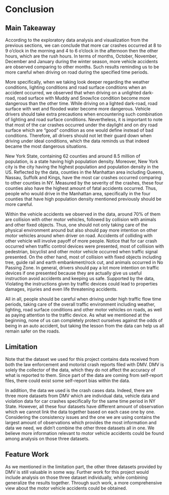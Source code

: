 # Conclusion

## Main Takeaway
According to the exploratory data analysis and visualization from the previous sections, we can conclude that more car crashes occurred at 8 to 9 o'clock in the morning and 4 to 6 o'clock in the afternoon then the other hours, which are the rush hours. In terms of months, October, November, December and January during the winter season, more vehicle accidents are observed comparing to other months. Such results reminding us to be more careful when driving on road during the specified time periods.

More specifically, when we taking look deeper regarding the weather conditions, lighting conditions and road surface conditions when an accident occurred, we observed that when driving on a unlighted dark-road, road surface with Muddy and Snow/Ice condition become more dangerous than the other time. While driving on a lighted dark-road, road surface with wet and flooded water become more dangerous. Vehicle drivers should take extra precautions when encountering such combination of lighting and road surface conditions. Nevertheless, it is important to note that most of the car crashes occurred under the daylight and on dry road surface which are "good" condition as one would define instead of bad conditions. Therefore, all drivers should not let their guard down when driving under ideal conditions, which the data reminds us that indeed became the most dangerous situations. 

New York State, containing 62 counties and around 8.5 million of population, is a state having high population density. Moreover, New York city is the city having the highest population and population density in the US. Reflected by the data, counties in the Manhattan area including Queens, Nassau, Suffolk and Kings, have the most car crashes occurred comparing to other counties in NY. Measured by the severity of the crashes, these four counties also have the highest amount of fatal accidents occurred. Thus, people who would drive in the Manhattan area, specifically in the four counties that have high population density mentioned previously should be more careful.

Within the vehicle accidents we observed in the data, around 70% of them are collision with other motor vehicles, followed by collision with animals and other fixed objects. Thus, one should not only taking care of the physical environment around but also should pay more intention on other motor vehicles around when driver on road. Accidents of colliding with other vehicle will involve payoff of more people. Notice that for car crash occurred when traffic control devices were presented, most of collision with pedestrian, bicyclist and other motor vehicle occurred when traffic signal presented. On the other hand, most of collision with fixed objects including tree, guide rail and earth embankment/rock cut, and animals occurred in No Passing Zone. In general, drivers should pay a lot more intention on traffic devices if one presented because they are actually give us useful instruction avoid accidents and keeping us safe. Supported by the data, Violating the instructions given by traffic devices could lead to properties damages, injuries and even life threatening accidents.

All in all, people should be careful when driving under high traffic flow time periods, taking care of the overall traffic environment including weather, lighting, road surface conditions and other motor vehicles on roads, as well as paying attention to the traffic device. As what we mentioned at the beginning, none of us can completely protect ourselves against the odds of being in an auto accident, but taking the lesson from the data can help us all remain safer on the roads.


## Limitation
Note that the dataset we used for this project contains data received from both the law enforcement and motorist crash reports filed with DMV. DMV is solely the collector of the data, which they do not affect the accuracy of what is reported to them. Since part of the data are coming from self-report files, there could exist some self-report bias within the data. 

In addition, the data we used is the crash cases data. Indeed, there are three more datasets from DMV which are individual data, vehicle data and violation data for car crashes specifically for the same time period in NY State. However, all these four datasets have different amount of observation which we cannot link the data together based on each case one by one. Considering the consistency issues and the one we are using contains the largest amount of observations which provides the most information and data we need, we didn't combine the other three datasets all in one. We believe more information relevant to motor vehicle accidents could be found among analysis on those three datasets.



## Feature Work
As we mentioned in the limitation part, the other three datasets provided by DMV is still valuable in some way. Further work for this project would include analysis on those three dataset individually, while combining generalize the results together. Through such work, a more comprehensive view about the motor vehicle accidents could be obtained.
